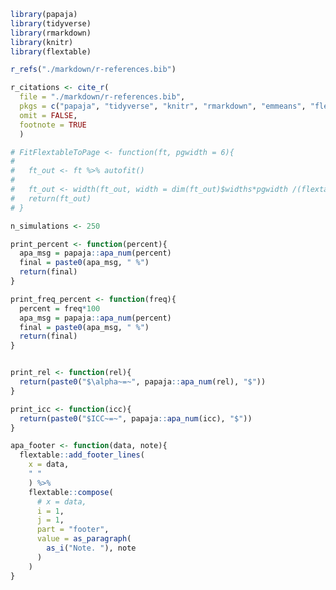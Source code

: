 <!-- This file is for LaTeX and R setups -->
<!-- Latex -->
<!-- Problem with Latex stuff is, that it won't compile to word correctly... -->

<!-- R -->

```r
library(papaja)
library(tidyverse)
library(rmarkdown)
library(knitr)
library(flextable)

r_refs("./markdown/r-references.bib")

r_citations <- cite_r(
  file = "./markdown/r-references.bib",
  pkgs = c("papaja", "tidyverse", "knitr", "rmarkdown", "emmeans", "flextable", "afex"),
  omit = FALSE,
  footnote = TRUE
  )

# FitFlextableToPage <- function(ft, pgwidth = 6){
# 
#   ft_out <- ft %>% autofit()
# 
#   ft_out <- width(ft_out, width = dim(ft_out)$widths*pgwidth /(flextable_dim(ft_out)$widths))
#   return(ft_out)
# }
```

```r
n_simulations <- 250
```


```r
print_percent <- function(percent){
  apa_msg = papaja::apa_num(percent)
  final = paste0(apa_msg, " %")
  return(final)
}

print_freq_percent <- function(freq){
  percent = freq*100
  apa_msg = papaja::apa_num(percent)
  final = paste0(apa_msg, " %")
  return(final)
}


print_rel <- function(rel){
  return(paste0("$\alpha~=~", papaja::apa_num(rel), "$"))
}

print_icc <- function(icc){
  return(paste0("$ICC~=~", papaja::apa_num(icc), "$"))
}
```

```r
apa_footer <- function(data, note){
  flextable::add_footer_lines(
    x = data,
    " "
    ) %>%
    flextable::compose(
      # x = data,
      i = 1,
      j = 1,
      part = "footer",
      value = as_paragraph(
        as_i("Note. "), note
      )
    )
}
```

